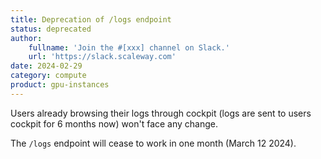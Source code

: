 ```yaml
---
title: Deprecation of /logs endpoint
status: deprecated
author:
    fullname: 'Join the #[xxx] channel on Slack.'
    url: 'https://slack.scaleway.com'
date: 2024-02-29
category: compute
product: gpu-instances
---
```


Users already browsing their logs through cockpit (logs are sent to users cockpit for 6 months now) won't face any change.

The `/logs` endpoint will cease to work in one month (March 12 2024).

